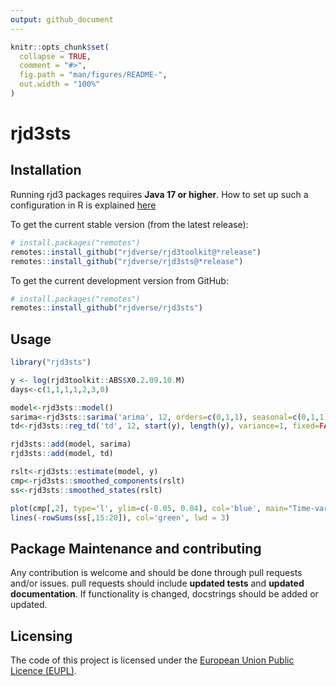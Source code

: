 ```yaml
---
output: github_document
---
```


<!-- README.md is generated from README.Rmd. Please edit that file -->

```r
knitr::opts_chunk$set(
  collapse = TRUE,
  comment = "#>",
  fig.path = "man/figures/README-",
  out.width = "100%"
)
```

# rjd3sts


## Installation

Running rjd3 packages requires **Java 17 or higher**. How to set up such a configuration in R is explained [here](https://jdemetra-new-documentation.netlify.app/#Rconfig) 

To get the current stable version (from the latest release):

```r
# install.packages("remotes")
remotes::install_github("rjdverse/rjd3toolkit@*release")
remotes::install_github("rjdverse/rjd3sts@*release")
```

To get the current development version from GitHub:

```r
# install.packages("remotes")
remotes::install_github("rjdverse/rjd3sts")
```
## Usage

```r
library("rjd3sts")

y <- log(rjd3toolkit::ABS$X0.2.09.10.M)
days<-c(1,1,1,1,2,3,0)

model<-rjd3sts::model()
sarima<-rjd3sts::sarima('arima', 12, orders=c(0,1,1), seasonal=c(0,1,1))
td<-rjd3sts::reg_td('td', 12, start(y), length(y), variance=1, fixed=FALSE)

rjd3sts::add(model, sarima)
rjd3sts::add(model, td)

rslt<-rjd3sts::estimate(model, y)
cmp<-rjd3sts::smoothed_components(rslt)
ss<-rjd3sts::smoothed_states(rslt)

plot(cmp[,2], type='l', ylim=c(-0.05, 0.04), col='blue', main="Time-varying td effect (+ Sundays coeff.)", xlab="", ylab="td effect")
lines(-rowSums(ss[,15:20]), col='green', lwd = 3)
```

## Package Maintenance and contributing

Any contribution is welcome and should be done through pull requests and/or issues.
pull requests should include **updated tests** and **updated documentation**. If functionality is changed, docstrings should be added or updated.


## Licensing

The code of this project is licensed under the [European Union Public Licence (EUPL)](https://joinup.ec.europa.eu/collection/eupl/eupl-text-eupl-12).
